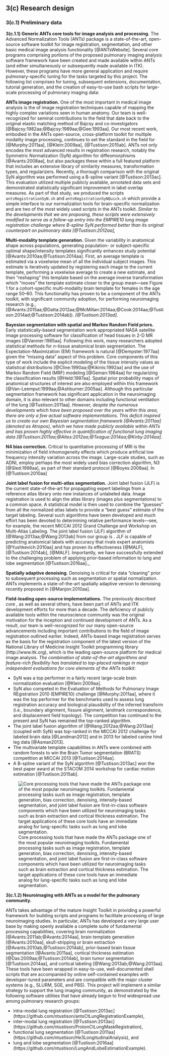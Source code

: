 
## __3(c) Research design__

### 3(c.1) Preliminary data

\textcolor{red}{Major progress toward the proposed platform, demonstrating
project feasibility, has already been reported by our group (cf Table 1).
These publications not only document methodological novelty of the work but
also describe their subsequent usage for clinical research studies of small
to large cohorts.  Much of this innovation has been encoded in prototypical
form in the ANTs processing toolkit, as described below, to allow for continued
use, potential future improvements, and reproducibility.}

\input{papers_table.tex}

<!--
* __\textcolor{red}{spatial normalization}__: [@Gee:2003aa;@Sundaram:2005aa;@Cook:2007aa;@Tustison:2010aa;@Tustison:2011ab;@Tustison:2011ad;@Tustison:2012aa;@Tustison:2014ab]
* __\textcolor{red}{template generation}__: [@Tustison:2013ad]
* __\textcolor{red}{lung segmentation}__: [@Tustison:2011ad;@Barbosa:2011aa;@Qing:2014aa;@Qing:2014ab;@Tustison:2016aa]
* __\textcolor{red}{lobe segmentation}__: [@Qing:2014ab;@Tustison:2016aa]
* __\textcolor{red}{airway segmentation}__: [@Song:2010aa]
* __\textcolor{red}{functional segmentation}__: [@Tustison:2011aa;@Tustison:2013ad;@Teague:2014aa]
* __\textcolor{red}{feature indices}__: [@Tustison:2010ab;@Barbosa:2011aa;@Song:2012aa]
-->

__3(c.1.1) Generic ANTs core tools for image analysis and processing.__
The Advanced Normalization Tools (ANTs) package is a state-of-the-art, open-source software toolkit
for image registration, segmentation, and other basic medical image analysis functionality [@ANTsWebsite].
Several core programs comprising portions of the proposed pulmonary imaging analysis software framework
have been created and made available within ANTs (and either simultaneously or subsequently
made available in ITK).  However, these programs have more
general application and require pulmonary-specific tuning for the tasks targeted by
this project.  The following list comprises \textcolor{red}{available functionality proposed} for
tuning, subsequent extensions, documentation, tutorial generation, and the creation of
easy-to-use bash scripts for large-scale processing of pulmonary imaging data:

__ANTs image registration.__  One of the most important \textcolor{red}{innovations} in
medical image analysis is the \textcolor{red}{development} of image registration techniques capable of
mapping the highly complex variations seen in human anatomy.
Our team is well-recognized for seminal contributions to the field that date back to the
original elastic matching method of Bajcsy and co-investigators
[@Bajcsy:1982aa;@Bajcsy:1989aa;@Gee:1993aa]. Our most recent work, embodied in the ANTs
open-source, cross-platform toolkit for multiple modality image processing,
continues to set the standard in the field for
\textcolor{red}{lung} [@Murphy:2011aa], \textcolor{red}{brain} [@Klein:2009aa], \textcolor{red}{
and cardiac imaging} [@Tustison:2015ab].
ANTs not only encodes the most advanced results
in registration research, notably the Symmetric Normalization (SyN) algorithm for
diffeomorphisms [@Avants:2008aa], but also packages these within a full featured platform that
includes an extensive library of similarity measures, transformation types, and regularizers.
Recently, a thorough comparison with the original SyN algorithm was performed using a B-spline variant [@Tustison:2013ac].
This evaluation utilized multiple publicly available, annotated data sets and
demonstrated statistically significant improvement in label overlap measures.  As part of
that study, we produced the scripts ``antsRegistrationSyN.sh`` and
``antsRegistrationSyNQuick.sh`` which provide a simple interface to our normalization tools
for brain-specific normalization and are two of the most widely used scripts in the ANTs
toolkit.  _Similar to the developments that we are proposing,
these scripts were extensively modified to serve as a follow-up entry into the EMPIRE10 lung image
registration challenge where B-spline SyN performed better than its original counterpart
on pulmonary data [@Tustison:2012aa],
\textcolor{red}{which had been the official top ranked entry since the inception of the challenge.}_

__Multi-modality template generation.__  Given the variability in anatomical shape across
populations, generating population- or
subject-specific optimal shape/intensity templates significantly enhances study potential
[@Avants:2010aa;@Tustison:2014aa].  First, an average template is estimated via a voxelwise
mean of all the individual subject images.  This estimate is iteratively updated by registering
each image to the current
template, performing a voxelwise average to create a new estimate, and then "reshaping"
this template based on the average inverse transformation which "moves" the template estimate
closer to the group mean---see Figure 1 for a cohort-specific multi-modality brain template
for females in the age range 50--60.
This functionality has proven to be a \textcolor{red}{highly valued} component of the ANTs toolkit, with significant
community adoption, for performing neuroimaging research (e.g.,
[@Avants:2015aa;@Datta:2012aa;@McMillan:2014aa;@Cook:2014aa;@Tustison:2014ad;@Tustison:2014ab]).
_\textcolor{red}{The same technology specialized to lung imaging will accelerate the
translation to the pulmonary domain of voxelwise studies that have transformed the
neuroimaging field, and may prove equally valuable and impactful to the pulmonary
research community} [@Tustison:2013ad]._


__Bayesian segmentation with spatial and Markov Random Field priors.__
Early statistically-based segmentation work appropriated NASA satellite image processing
software for classification of head tissues in 2-D MR images [@Vannier:1985aa]. Following
this work, many researchers adopted statistical methods for $n$-tissue anatomical brain
segmentation. The Expectation-Maximization (EM) framework is natural [@Dempster:1977aa]
given the "missing data" aspect of this problem. Core components of this type of work include
the explicit modeling of the tissue intensity values as statistical distributions
[@Cline:1990aa;@Kikinis:1992aa] and the use of Markov Random Field (MRF) modeling [@Geman:1984aa] for regularizing
the classification results [@Held:1997aa].  Spatial
prior probability maps of anatomical structures of interest are also employed within this framework
[@Van-Leemput:1999aa;@Ashburner:2005aa].  Although this particular segmentation
framework has significant application in the neuroimaging domain, it is also relevant
to other domains including functional
ventilation of the lung [@Tustison:2011aa].  _However, despite the numerous
developments which have been proposed
over the years within this area, there are only a few actual software
implementations.
This deficit inspired us to create our own Bayesian
segmentation framework [@Avants:2011aa] (denoted as Atropos), which we have made publicly
available within ANTs and has proven highly effective in quantification of
functional lung imaging data [@Tustison:2011aa;@Altes:2012aa;@Teague:2014aa;@Kirby:2014aa]._

__N4 bias correction.__  Critical to quantitative processing of MRI is the minimization of field
inhomogeneity effects which produce artificial low frequency intensity variation across the image.
Large-scale studies, such as ADNI, employ perhaps the most widely used bias correction algorithm,
N3 [@Sled:1998aa], as part of their standard \textcolor{red}{processing} protocol [@Boyes:2008aa].
In [@Tustison:2010aa] \textcolor{red}{introduced "N4," which incorporates both an enhanced fitting
routine (including multi-resolution capabilities) and a modified optimization
formulation that produces a significant improvement over N3 in performance and
convergence behavior on a variety of data.  N4 has since become the new standard in the
field.}

__Joint label fusion for multi-atlas segmentation.__  Joint label fusion (JLF) is the current
state-of-the-art for propagating expert labelings from a reference atlas library onto new
instances of unlabeled data. Image registration is used to align the atlas library
(images plus segmentations) to a common space. A statistical model is then used to combine
the "guesses" from all the normalized atlas labels to provide a "best guess" estimate of
the target labeling. Several such algorithms have been developed and much effort has been
devoted to determining relative performance levels---see, for example, the recent MICCAI 2012
Grand Challenge and Workshop on Multi-Atlas Labeling.  The joint label fusion (JLF) algorithm of
[@Wang:2013aa;@Wang:2013ab] from our group is
\textcolor{red}{widely recognized as among the best performing, having placed
first in the MICCAI Grand Challenge}. JLF is capable
of predicting anatomical labels with accuracy that rivals expert anatomists
[@Yushkevich:2010aa]
and has proven its effectiveness \textcolor{red}{in multiple domains} [@MALF],
[@Tustison:2014ab], [@MALF]. Importantly, we have
successfully extended \textcolor{red}{JLF} to the challenging problem of applying prior-based information to lung and lobe
segmentation [@Tustison:2016aa]._

__Spatially adaptive denoising.__ Denoising is critical for data "cleaning" prior to subsequent processing such
as segmentation or spatial normalization.  ANTs implements a state-of-the-art
spatially adaptive version to
\textcolor{red}{patch-based} denoising recently proposed in [@Manjon:2010aa].

__Field-leading open-source implementations.__  The previously described core \textcolor{red}{software
functionality}, as well as several others, have been part of ANTs and
ITK development efforts for more than a decade.  The deficiency of publicly
available tools within the neuroscience community was the original motivation for the inception and
continued development of ANTs.  As a result, our team is well-recognized for our many
open-source advancements including important contributions to the
field of image registration outlined earlier.  Indeed, ANTs-based image registration serves
as the basis for the registration component of the latest version of the National Library of
Medicine Insight Toolkit programming library (http://www.itk.org), which is the leading
open-source platform for medical image analysis. _The
combination of state-of-the-art algorithms and feature-rich flexibility has translated
to top-placed rankings in major independent evaluations for core elements of the ANTs
toolkit:_

* SyN was a top performer in a fairly recent large-scale brain normalization evaluation [@Klein:2009aa].
* SyN also competed in the Evaluation of Methods for Pulmonary Image
REgistration 2010 (EMPIRE10) challenge [@Murphy:2011aa], where it was the top performer
for the benchmarks
used to assess lung registration accuracy and biological plausibility of the inferred
transform (i.e., boundary alignment, fissure alignment, landmark correspondence, and
displacement field topology).  The competition has continued to the present and
SyN has remained the top-ranked algorithm.
* The joint label fusion algorithm of [@Wang:2012aa;@Wang:2013aa] (coupled with SyN)
  was top-ranked in the MICCAI 2012 challenge for labeled brain data [@Landman2012]
  and in 2013 for labeled canine hind leg data [@Asman2013].
* The multivariate template capabilities in ANTs were combined with random forests to win
the Brain Tumor segmentation (BRATS) competition at MICCAI 2013 [@Tustison:2014aa].
* A B-spline variant of the SyN algorithm [@Tustison:2013ac] won the best paper award at the
STACOM 2014 workshop for cardiac motion estimation [@Tustison:2015ab].

![Core processing tools that have made the ANTs package one of the most popular neuroimaging
toolkits.  Fundamental processing tasks such as image registration, template generation,
bias correction, denoising, intensity-based segmentation, and joint label
fusion are first-in-class software components which have been utilized for
neuroimaging tasks such as brain extraction and cortical thickness estimation.
The target applications of these core tools have an immediate analog for lung-specific
tasks such as lung and lobe segmentation.](Figs/coreANtsToolsNeuro.png)

__3(c.1.2) Neuroimaging with ANTs as a model for the pulmonary community.__

ANTs takes advantage of the mature Insight Toolkit in providing a powerful framework for
building scripts and programs to facilitate processing of large neuroimaging studies.
In particular, ANTs has developed a very large user base by making openly available a
complete suite of fundamental processing capabilities, covering brain normalization
[@Avants:2011ab;@Avants:2014aa], brain template generation [@Avants:2010aa],
skull-stripping or brain extraction [@Avants:2010ab,@Tustison:2014ab],
prior-based brain tissue segmentation [@Avants:2011aa], cortical thickness estimation [@Das:2009aa;@Tustison:2014ab],
brain tumor segmentation [@Tustison:2014aa], and cortical labeling [@Wang:2013ab;@Wang:2013aa].  These tools have been
wrapped in easy-to-use, well-documented shell scripts that are accompanied by online
self-contained examples with developer-tuned parameters and are compatible with the
major cluster systems (e.g., SLURM, SGE, and PBS).  This project will implement a
similar strategy to support the lung imaging community, as demonstrated by the following
software utilities that have already begun to find widespread use among pulmonary research
groups:

<!--

* brain normalization [@Avants:2011ab;@Avants:2014aa] (https://github.com/stnava/BasicBrainMapping),
* brain template generation [@Avants:2010aa] (https://github.com/ntustison/TemplateBuildingExample),
* skull-stripping or brain extraction [@Avants:2010ab;@Tustison:2014ab] (https://github.com/ntustison/antsBrainExtractionExample),
* prior-based brain tissue segmentation [@Avants:2011ab] (https://github.com/ntustison/antsAtroposN4Example),
* cortical  thickness estimation [@Das:2009aa;@Tustison:2014ab] (https://github.com/ntustison/antsCorticalThicknessExample),
* brain tumor segmentation [@Tustison:2014aa] (https://github.com/ntustison/ANTsAndArboles), and
* cortical labeling [@Wang:2012aa;@Wang:2013aa] (https://github.com/ntustison/MalfLabelingExample).

All of these tools have been wrapped in easy-to-use, well-documented shell scripts
\textcolor{red}{which facilitate the processing of large studies.  Functionality
includes compatibility with the major cluster systems (e.g., SLURM, SGE, and PBS).
We have developed similar scripts targeting lung analyses which have begun to find
widespread use by lung research groups:}

-->

* intra-modal lung registration [@Tustison:2013ac] (https://github.com/ntustison/antsCtLungRegistrationExample),
* inter-modal lung registration [@Tustison:2013ac] (https://github.com/ntustison/ProtonCtLungMaskRegistration),
* functional lung segmentation [@Tustison:2011aa] (https://github.com/ntustison/He3LongitudinalAnalysis), and
* lung and lobe segmentation [@Tustison:2016aa] (https://github.com/ntustison/LungAndLobeEstimationExample).

<!--
For
example, the ANTs cortical thickness pipeline, as outlined in [@Tustison:2014ab], comprises
four major steps:  (1) bias correction, (2) brain extraction, (3) $n$-tissue segmentation,
and (4) cortical thickness estimation.  Each step requires its own set of ANTs tools with
appropriately tuned parameters. To maximize the utility of the pipeline for the interested
user, in [@Tustison:2014ab] we provide all the necessary programs (properly tuned) with
a minimal set of input data required to obtain good results for common data.  The result
is an easy-to-use script that can be invoked by the programmer and non-programmer alike to
obtain the desired processed data which outperforms the current state-of-the-art
[@Tustison:2014ab].
-->

<!--
An example command call for the ANTs cortical thickness pipeline is:
```bash
  # ANTs processing call for a single subject

  $ sh antsCorticalThickness.sh -d 3 \
                                -a IXI/T1/IXI002-Guys-0828-T1.nii.gz \
                                -e IXI/template/T_Template0.nii.gz \
                                -m IXI/template/T_template0ProbabilityMask.nii.gz \
                                -f IXI/template/T_template0ExtractionMask.nii.gz \
                                -p IXI/template/Priors/priors%d.nii.gz \
                                -o IXI/ANTsResults/IXI002-Guys-02828-
```
This approach to reducing the steep learning curve associated with many processing pipelines
has several benefits.  Bash is an extremely common command language that permits large-scale
processing.  Thus, running several jobs on a cluster infrastructure is straightforward with
this approach.  Such scripts are readable
by the interested user who can glean parameters as well as manually make changes.
-->

<!--

<img src="Figs/snap.png" alt="Screenshot of the well-known ITK-SNAP open source tool showing co-registered 1H (left) and 3He MRI (right).  The spatially normalized images permits extraction of anatomical information (i.e., lung and lobar regions) and functional information in terms of ventilation.  Shown in the bottom left panel is the surface rendering of the ventilation-based segmentation." style="width: 200px;"/>

![Screenshot of the well-known ITK-SNAP open source tool showing co-registered 1H (left) and
3He MRI (right).  The spatially normalized images permits extraction of anatomical information
(i.e., lung and lobar regions) and functional information in terms of ventilation.  Shown
in the bottom left panel is the surface rendering of the ventilation-based segmentation.](Figs/snap.png)

-->
